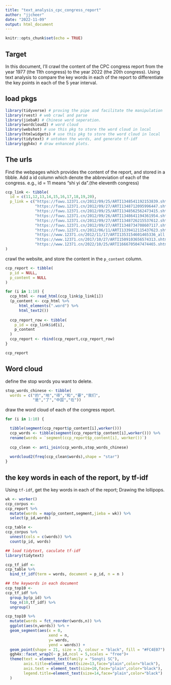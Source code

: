 ```yaml
---
title: "text_analysis_cpc_congress_report"
author: "jjcheer"
date: "2022-11-09"
output: html_document
---
```


```r
knitr::opts_chunk$set(echo = TRUE)
```

## Target

In this document, I'll crawl the content of the CPC congress report from the year 1977 (the 11th congress) to the year 2022 (the 20th congress). Using text analysis to compare the key words in each of the report to differentiate the key points in each of the 5 year interval.

## load pkgs

```r
library(tidyverse) # proving the pipe and facilitate the manipulation
library(rvest) # web crawl and parse
library(jiebaR) # Chinese word seperation.
library(wordcloud2) # word cloud
library(webshot) # use this pkg to store the word cloud in local
library(htmlwidgets) # use this pkg to store the word cloud in local
library(tidytext) # untoken the words, and generate tf-idf
library(ggh4x) # draw enhanced plots.
```

## The urls

Find the webpages which provides the content of the report, and stored in a tibble. Add a id column which denote the abbreviation of each of the congress. e.g., id = 11 means "shi yi da".(the eleventh congress)

```r
ccp_link <- tibble(
  id = c(11,12,13,14,15,16,17,18,19,20),
  p_link = c("https://fuwu.12371.cn/2012/09/25/ARTI1348541192153839.shtml",
             "https://fuwu.12371.cn/2012/09/27/ARTI1348712095996447.shtml",
             "https://fuwu.12371.cn/2012/09/25/ARTI1348562562473415.shtml",
             "https://fuwu.12371.cn/2012/09/26/ARTI1348641194361954.shtml",
             "https://fuwu.12371.cn/2012/09/27/ARTI1348726215537612.shtml",
             "https://fuwu.12371.cn/2012/09/27/ARTI1348734708607117.shtml",
             "https://fuwu.12371.cn/2012/06/11/ARTI1339412115437623.shtml",
             "https://www.12371.cn/2012/11/17/ARTI1353154601465336_all.shtml",
             "https://www.12371.cn/2017/10/27/ARTI1509103656574313.shtml",
             "https://www.12371.cn/2022/10/25/ARTI1666705047474465.shtml")
)
```

crawl the website, and store the content in the `p_content` column.

```r
ccp_report <- tibble(
  p_id = NULL,
  p_content = NULL
)

for (i in 1:10) {
  ccp_html <- read_html(ccp_link$p_link[i]) 
  (p_content <- ccp_html %>% 
      html_elements(".word") %>% 
      html_text2())
  
  ccp_report_row <- tibble(
    p_id = ccp_link$id[i],
    p_content
  )
  ccp_report <- rbind(ccp_report,ccp_report_row)
}

ccp_report
```

## Word cloud 

define the stop words you want to delete.
```r
stop_words_chinese <- tibble(
  words = c("的","地","得","和","要","我们",
            "是","了","中国","在"))
```

draw the word cloud of each of the congress report.

```r
for (i in 1:10) {

  tibble(segment(ccp_report$p_content[i],worker()))
  ccp_words <- tibble(segment(ccp_report$p_content[i],worker())) %>% 
  rename(words = `segment(ccp_report$p_content[i], worker())`)
  
  ccp_clean <- anti_join(ccp_words,stop_words_chinese)
  
  wordcloud2(freq(ccp_clean$words),shape = "star")
}
```

## the key words in each of the report, by tf-idf

Using `tf-idf`, get the key words in each of the report; Drawing the lollipops.

```r
wk <- worker()
ccp_corpus <- 
ccp_report %>% 
  mutate(words = map(p_content,segment,jieba = wk)) %>% 
  select(p_id,words)

ccp_table <-
ccp_corpus %>% 
  unnest(cols = c(words)) %>% 
  count(p_id, words)

## load tidytext, caculate tf-idf
library(tidytext)

ccp_tf_idf <- 
ccp_table %>% 
  bind_tf_idf(term = words, document = p_id, n = n )

## the keywords in each document
ccp_top10 <- 
ccp_tf_idf %>% 
  group_by(p_id) %>% 
  top_n(10,tf_idf) %>% 
  ungroup()

ccp_top10 %>%
  mutate(words = fct_reorder(words,n)) %>% 
  ggplot(aes(n,words)) %>% +
  geom_segment(aes(x = 0,
                   xend = n,
                   y= words,
                   yend = words)) +
  geom_point(shape = 21, size = 3, colour = "black", fill = "#FC4E07") +
  ggh4x::facet_wrap2(~ p_id,ncol = 5,scales = "free")+
  theme(text = element_text(family = "Songti SC"),
        axis.title=element_text(size=13,face="plain",color="black"),
        axis.text = element_text(size=10,face="plain",color="black"),
        legend.title=element_text(size=14,face="plain",color="black")
  )
```

